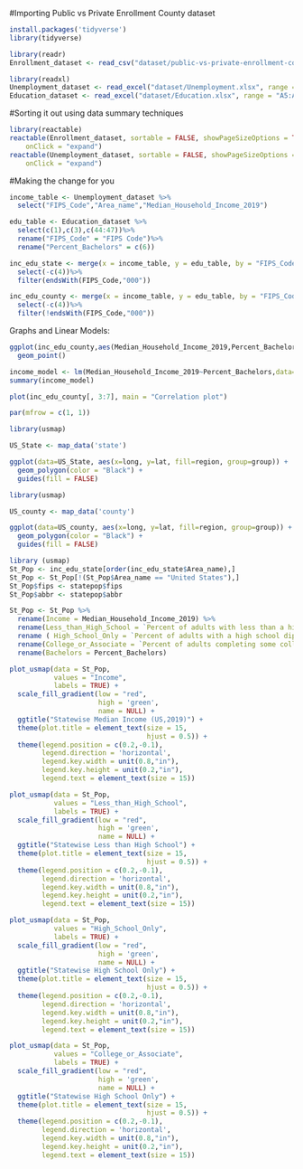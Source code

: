 #Importing Public vs Private Enrollment County dataset

```r
install.packages('tidyverse')
library(tidyverse)
```
 
```r

library(readr)
Enrollment_dataset <- read_csv("dataset/public-vs-private-enrollment-county-2019.csv") 


```

```r
library(readxl)
Unemployment_dataset <- read_excel("dataset/Unemployment.xlsx", range = "A5:CN3201")
Education_dataset <- read_excel("dataset/Education.xlsx", range = "A5:AU3209")
```

#Sorting it out using data summary techniques

```r

library(reactable)
reactable(Enrollment_dataset, sortable = FALSE, showPageSizeOptions = TRUE, 
    onClick = "expand")
reactable(Unemployment_dataset, sortable = FALSE, showPageSizeOptions = TRUE, 
    onClick = "expand")
```
#Making the change for you

```r
income_table <- Unemployment_dataset %>%
  select("FIPS_Code","Area_name","Median_Household_Income_2019")
```

```r
edu_table <- Education_dataset %>%
  select(c(1),c(3),c(44:47))%>%
  rename("FIPS_Code" = "FIPS Code")%>%
  rename("Percent_Bachelors" = c(6))
```

```r
inc_edu_state <- merge(x = income_table, y = edu_table, by = "FIPS_Code")%>%
  select(-c(4))%>%
  filter(endsWith(FIPS_Code,"000"))

inc_edu_county <- merge(x = income_table, y = edu_table, by = "FIPS_Code")%>%
  select(-c(4))%>%
  filter(!endsWith(FIPS_Code,"000"))
```

Graphs and Linear Models:

```r
ggplot(inc_edu_county,aes(Median_Household_Income_2019,Percent_Bachelors))+
  geom_point()

income_model <- lm(Median_Household_Income_2019~Percent_Bachelors,data=inc_edu_county)
summary(income_model)
```


```r

plot(inc_edu_county[, 3:7], main = "Correlation plot")

par(mfrow = c(1, 1))

```





```r
library(usmap)

US_State <- map_data('state')

ggplot(data=US_State, aes(x=long, y=lat, fill=region, group=group)) +
  geom_polygon(color = "Black") +
  guides(fill = FALSE)

```


```r
library(usmap)

US_county <- map_data('county')

ggplot(data=US_county, aes(x=long, y=lat, fill=region, group=group)) +
  geom_polygon(color = "Black") +
  guides(fill = FALSE)

```

```r


library (usmap)
St_Pop <- inc_edu_state[order(inc_edu_state$Area_name),]
St_Pop <- St_Pop[!(St_Pop$Area_name == "United States"),]
St_Pop$fips <- statepop$fips
St_Pop$abbr <- statepop$abbr

St_Pop <- St_Pop %>% 
  rename(Income = Median_Household_Income_2019) %>% 
  rename(Less_than_High_School = `Percent of adults with less than a high school diploma, 2015-19`) %>% 
  rename ( High_School_Only = `Percent of adults with a high school diploma only, 2015-19`) %>% 
  rename(College_or_Associate = `Percent of adults completing some college or associate's degree, 2015-19`) %>% 
  rename(Bachelors = Percent_Bachelors)

```

```r

plot_usmap(data = St_Pop,
           values = "Income",
           labels = TRUE) +
  scale_fill_gradient(low = "red",
                      high = 'green',
                      name = NULL) +
  ggtitle("Statewise Median Income (US,2019)") +
  theme(plot.title = element_text(size = 15,
                                  hjust = 0.5)) +
  theme(legend.position = c(0.2,-0.1),
        legend.direction = 'horizontal',
        legend.key.width = unit(0.8,"in"),
        legend.key.height = unit(0.2,"in"),
        legend.text = element_text(size = 15))

```

```r

plot_usmap(data = St_Pop,
           values = "Less_than_High_School",
           labels = TRUE) +
  scale_fill_gradient(low = "red",
                      high = 'green',
                      name = NULL) +
  ggtitle("Statewise Less than High School") +
  theme(plot.title = element_text(size = 15,
                                  hjust = 0.5)) +
  theme(legend.position = c(0.2,-0.1),
        legend.direction = 'horizontal',
        legend.key.width = unit(0.8,"in"),
        legend.key.height = unit(0.2,"in"),
        legend.text = element_text(size = 15))


```

```r

plot_usmap(data = St_Pop,
           values = "High_School_Only",
           labels = TRUE) +
  scale_fill_gradient(low = "red",
                      high = 'green',
                      name = NULL) +
  ggtitle("Statewise High School Only") +
  theme(plot.title = element_text(size = 15,
                                  hjust = 0.5)) +
  theme(legend.position = c(0.2,-0.1),
        legend.direction = 'horizontal',
        legend.key.width = unit(0.8,"in"),
        legend.key.height = unit(0.2,"in"),
        legend.text = element_text(size = 15))
```

```r


plot_usmap(data = St_Pop,
           values = "College_or_Associate",
           labels = TRUE) +
  scale_fill_gradient(low = "red",
                      high = 'green',
                      name = NULL) +
  ggtitle("Statewise High School Only") +
  theme(plot.title = element_text(size = 15,
                                  hjust = 0.5)) +
  theme(legend.position = c(0.2,-0.1),
        legend.direction = 'horizontal',
        legend.key.width = unit(0.8,"in"),
        legend.key.height = unit(0.2,"in"),
        legend.text = element_text(size = 15))

```

